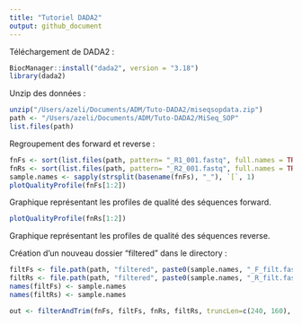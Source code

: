 ```yaml
---
title: "Tutoriel DADA2"
output: github_document
---
```

Téléchargement de DADA2 :

```r
BiocManager::install("dada2", version = "3.18")
library(dada2)

```

Unzip des données :

```r
unzip("/Users/azeli/Documents/ADM/Tuto-DADA2/miseqsopdata.zip")
path <- "/Users/azeli/Documents/ADM/Tuto-DADA2/MiSeq_SOP"
list.files(path)
```

Regroupement des forward et reverse :

```r
fnFs <- sort(list.files(path, pattern= "_R1_001.fastq", full.names = TRUE))
fnRs <- sort(list.files(path, pattern= "_R2_001.fastq", full.names = TRUE))
sample.names <- sapply(strsplit(basename(fnFs), "_"), `[`, 1)
plotQualityProfile(fnFs[1:2])
```

Graphique représentant les profiles de qualité des séquences forward.

```r
plotQualityProfile(fnRs[1:2])
```

Graphique représentant les profiles de qualité des séquences reverse. 

Création d'un nouveau dossier "filtered" dans le directory :

```r
filtFs <- file.path(path, "filtered", paste0(sample.names, "_F_filt.fastq.gz"))
filtRs <- file.path(path, "filtered", paste0(sample.names, "_R_filt.fastq.gz"))
names(filtFs) <- sample.names
names(filtRs) <- sample.names

out <- filterAndTrim(fnFs, filtFs, fnRs, filtRs, truncLen=c(240, 160), maxN=0, maxEE=c(2,2), truncQ=2, rm.phix=TRUE)
```




